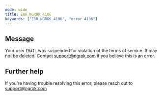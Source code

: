 ```yaml
---
mode: wide
title: ERR_NGROK_4106
keywords: ["ERR_NGROK_4106", "error 4106"]
---
```


## Message

Your user `EMAIL` was suspended for violation of the terms of service. It may not be deleted. Contact support@ngrok.com if you believe this is an error.

## Further help

If you're having trouble resolving this error, please reach out to [support@ngrok.com](mailto:support@ngrok.com?subject=Help%20with%20ERR_NGROK_4106)
